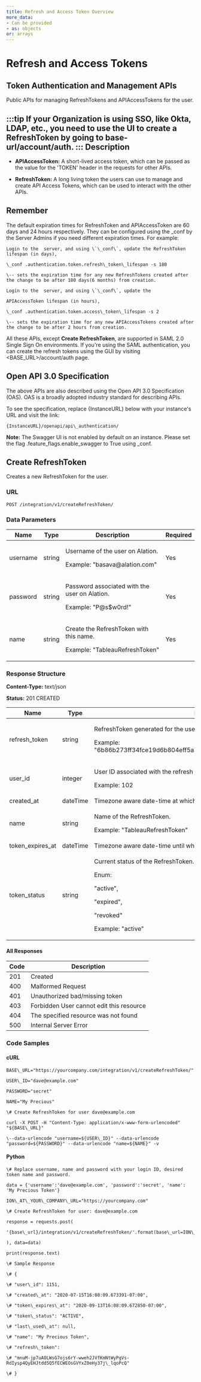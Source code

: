 ```yaml
---
title: Refresh and Access Token Overview
more_data:
- Can be provided
- as: objects
or: arrays
---
```



# Refresh and Access Tokens

Token Authentication and Management APIs
----------------------------------------

Public APIs for managing RefreshTokens and APIAccessTokens for the user.

:::tip
If your Organization is using SSO, like Okta, LDAP, etc., you need to use the UI to create a RefreshToken by going to base-url/account/auth.
:::
Description
-----------

*   **APIAccessToken:** A short-lived access token, which can be passed as the value for the 'TOKEN' header in the requests for other APIs.

*   **RefreshToken:** A long living token the users can use to manage and create API Access Tokens, which can be used to interact with the other APIs.


Remember
--------

The default expiration times for RefreshToken and APIAccessToken are 60 days and 24 hours respectively. They can be configured using the \_conf by the Server Admins if you need different expiration times. For example:


```
Login to the  server, and using \`\_conf\`, update the RefreshToken lifespan (in days),

\_conf .authentication.token.refresh\_token\_lifespan -s 180

\-- sets the expiration time for any new RefreshTokens created after the change to be after 180 days(6 months) from creation.

Login to the  server, and using \`\_conf\`, update the

APIAccessToken lifespan (in hours),

\_conf .authentication.token.access\_token\_lifespan -s 2

\-- sets the expiration time for any new APIAccessTokens created after the change to be after 2 hours from creation.
```


All these APIs, except **Create RefreshToken**, are supported in SAML 2.0 Single Sign On environments. If you're using the SAML authentication, you can create the refresh tokens using the  GUI by visiting <BASE\_URL>/account/auth page.

Open API 3.0 Specification
--------------------------

The above APIs are also described using the Open API 3.0 Specification (OAS). OAS is a broadly adopted industry standard for describing APIs.

To see the specification, replace {InstanceURL} below with your  instance's URL and visit the link:

```
{InstanceURL}/openapi/api\_authentication/
```

**Note:** The Swagger UI is not enabled by default on an  instance. Please set the flag .feature\_flags.enable\_swagger to True using \_conf.

Create RefreshToken
-------------------

Creates a new RefreshToken for the user.

### URL

```
POST /integration/v1/createRefreshToken/
```

### Data Parameters

<div>
<table>
<thead>
<tr class="TableStyle-UKGTableStylesheet01-Head-Header1">
<th class="TableStyle-UKGTableStylesheet01-HeadE-Column1-Header1">Name</th>
<th class="TableStyle-UKGTableStylesheet01-HeadE-Column1-Header1">Type</th>
<th class="TableStyle-UKGTableStylesheet01-HeadE-Column1-Header1">Description</th>
<th class="TableStyle-UKGTableStylesheet01-HeadD-Column1-Header1">Required</th>
</tr>
</thead>
<tbody>
<tr class="TableStyle-UKGTableStylesheet01-Body-Body1">
<td class="TableStyle-UKGTableStylesheet01-BodyE-Column1-Body1">username</td>
<td class="TableStyle-UKGTableStylesheet01-BodyE-Column1-Body1">string</td>
<td class="TableStyle-UKGTableStylesheet01-BodyE-Column1-Body1">
<p>Username of the user on Alation.</p>
<p>Example: "basava@alation.com" 
</p>
</td>
<td class="TableStyle-UKGTableStylesheet01-BodyD-Column1-Body1">Yes</td>
</tr>
<tr class="TableStyle-UKGTableStylesheet01-Body-Body2">
<td class="TableStyle-UKGTableStylesheet01-BodyE-Column1-Body2">password</td>
<td class="TableStyle-UKGTableStylesheet01-BodyE-Column1-Body2">string</td>
<td class="TableStyle-UKGTableStylesheet01-BodyE-Column1-Body2">
<p>Password associated with the user on Alation. </p>
<p>Example: "P@s$w0rd!"</p>
</td>
<td class="TableStyle-UKGTableStylesheet01-BodyD-Column1-Body2">Yes</td>
</tr>
<tr class="TableStyle-UKGTableStylesheet01-Body-Body1">
<td class="TableStyle-UKGTableStylesheet01-BodyB-Column1-Body1">name</td>
<td class="TableStyle-UKGTableStylesheet01-BodyB-Column1-Body1">string</td>
<td class="TableStyle-UKGTableStylesheet01-BodyB-Column1-Body1">
<p>Create the RefreshToken with this name.</p>
<p>Example: "TableauRefreshToken" 
</p>
</td>
<td class="TableStyle-UKGTableStylesheet01-BodyA-Column1-Body1">Yes</td>
</tr>
</tbody>
</table>

</div>

### Response Structure

**Content-Type:** text/json

**Status:** 201 CREATED

<div>
<table>
<thead>
<tr class="TableStyle-UKGTableStylesheet01-Head-Header1">
<th class="TableStyle-UKGTableStylesheet01-HeadE-Column1-Header1">Name</th>
<th class="TableStyle-UKGTableStylesheet01-HeadE-Column1-Header1">Type</th>
<th class="TableStyle-UKGTableStylesheet01-HeadD-Column1-Header1">Description</th>
</tr>
</thead>
<tbody>
<tr class="TableStyle-UKGTableStylesheet01-Body-Body1">
<td class="TableStyle-UKGTableStylesheet01-BodyE-Column1-Body1">refresh_token</td>
<td class="TableStyle-UKGTableStylesheet01-BodyE-Column1-Body1">string</td>
<td class="TableStyle-UKGTableStylesheet01-BodyD-Column1-Body1">
<p>RefreshToken generated for the user in Alation.</p>
<p>Example:	"6b86b273ff34fce19d6b804eff5a3f5747ada4eaa22f1d49c01e52ddb7875b4b"
</p>
</td>
</tr>
<tr class="TableStyle-UKGTableStylesheet01-Body-Body2">
<td class="TableStyle-UKGTableStylesheet01-BodyE-Column1-Body2">user_id</td>
<td class="TableStyle-UKGTableStylesheet01-BodyE-Column1-Body2">integer</td>
<td class="TableStyle-UKGTableStylesheet01-BodyD-Column1-Body2">
<p>User ID associated with the refresh token who generated this token on Alation. </p>
<p>Example:	102
</p>
</td>
</tr>
<tr class="TableStyle-UKGTableStylesheet01-Body-Body1">
<td class="TableStyle-UKGTableStylesheet01-BodyE-Column1-Body1">created_at</td>
<td class="TableStyle-UKGTableStylesheet01-BodyE-Column1-Body1">dateTime</td>
<td class="TableStyle-UKGTableStylesheet01-BodyD-Column1-Body1">Timezone aware date-time at which the refresh token is created at.</td>
</tr>
<tr class="TableStyle-UKGTableStylesheet01-Body-Body2">
<td class="TableStyle-UKGTableStylesheet01-BodyE-Column1-Body2">name</td>
<td class="TableStyle-UKGTableStylesheet01-BodyE-Column1-Body2">string</td>
<td class="TableStyle-UKGTableStylesheet01-BodyD-Column1-Body2">
<p>Name of the RefreshToken. </p>
<p>Example:	"TableauRefreshToken"
</p>
</td>
</tr>
<tr class="TableStyle-UKGTableStylesheet01-Body-Body1">
<td class="TableStyle-UKGTableStylesheet01-BodyE-Column1-Body1">token_expires_at</td>
<td class="TableStyle-UKGTableStylesheet01-BodyE-Column1-Body1">dateTime</td>
<td class="TableStyle-UKGTableStylesheet01-BodyD-Column1-Body1">Timezone aware date-time until which the RefreshToken is valid for.</td>
</tr>
<tr class="TableStyle-UKGTableStylesheet01-Body-Body2">
<td class="TableStyle-UKGTableStylesheet01-BodyB-Column1-Body2">token_status</td>
<td class="TableStyle-UKGTableStylesheet01-BodyB-Column1-Body2">string</td>
<td class="TableStyle-UKGTableStylesheet01-BodyA-Column1-Body2">
<p>Current status of the RefreshToken.</p>
<p>Enum:</p>
<p>"active",</p>
<p>"expired",</p>
<p>"revoked"</p>
<p>Example:	"active"
</p>
</td>
</tr>
</tbody>
</table>
</div>



#### All Responses
<div>
<table>
<thead>
<tr class="TableStyle-UKGTableStylesheet01-Head-Header1">
<th class="TableStyle-UKGTableStylesheet01-HeadE-Column1-Header1">Code</th>
<th class="TableStyle-UKGTableStylesheet01-HeadD-Column1-Header1">Description</th>
</tr>
</thead>
<tbody>
<tr class="TableStyle-UKGTableStylesheet01-Body-Body1">
<td class="TableStyle-UKGTableStylesheet01-BodyE-Column1-Body1">201</td>
<td class="TableStyle-UKGTableStylesheet01-BodyD-Column1-Body1">Created</td>
</tr>
<tr class="TableStyle-UKGTableStylesheet01-Body-Body2">
<td class="TableStyle-UKGTableStylesheet01-BodyE-Column1-Body2">400</td>
<td class="TableStyle-UKGTableStylesheet01-BodyD-Column1-Body2">Malformed Request</td>
</tr>
<tr class="TableStyle-UKGTableStylesheet01-Body-Body1">
<td class="TableStyle-UKGTableStylesheet01-BodyE-Column1-Body1">401</td>
<td class="TableStyle-UKGTableStylesheet01-BodyD-Column1-Body1">Unauthorized bad/missing token</td>
</tr>
<tr class="TableStyle-UKGTableStylesheet01-Body-Body2">
<td class="TableStyle-UKGTableStylesheet01-BodyE-Column1-Body2">403</td>
<td class="TableStyle-UKGTableStylesheet01-BodyD-Column1-Body2">Forbidden User cannot edit this resource</td>
</tr>
<tr class="TableStyle-UKGTableStylesheet01-Body-Body1">
<td class="TableStyle-UKGTableStylesheet01-BodyE-Column1-Body1">404</td>
<td class="TableStyle-UKGTableStylesheet01-BodyD-Column1-Body1">The specified resource was not found</td>
</tr>
<tr class="TableStyle-UKGTableStylesheet01-Body-Body2">
<td class="TableStyle-UKGTableStylesheet01-BodyB-Column1-Body2">500</td>
<td class="TableStyle-UKGTableStylesheet01-BodyA-Column1-Body2">Internal Server Error</td>
</tr>
</tbody>
</table>
</div>

### Code Samples

#### cURL

```
BASE\_URL="https://yourcompany.com/integration/v1/createRefreshToken/"

USER\_ID="dave@example.com"

PASSWORD="secret"

NAME="My Precious"

\# Create RefreshToken for user dave@example.com

curl -X POST -H "Content-Type: application/x-www-form-urlencoded" "${BASE\_URL}"

\--data-urlencode "username=${USER\_ID}" --data-urlencode "password=${PASSWORD}" --data-urlencode "name=${NAME}" -v
```

#### Python

```
\# Replace username, name and password with your login ID, desired token name and password.

data = {'username':'dave@example.com', 'password':'secret', 'name': 'My Precious Token'}

ION\_AT\_YOUR\_COMPANY\_URL="https://yourcompany.com"

\# Create RefreshToken for user: dave@example.com

response = requests.post(

'{base\_url}/integration/v1/createRefreshToken/'.format(base\_url=ION\_AT\_YOUR\_COMPANY\_URL

), data=data)

print(response.text)

\# Sample Response

\# {

\# "user\_id": 1151,

\# "created\_at": "2020-07-15T16:08:09.673391-07:00",

\# "token\_expires\_at": "2020-09-13T16:08:09.672850-07:00",

\# "token\_status": "ACTIVE",

\# "last\_used\_at": null,

\# "name": "My Precious Token",

\# "refresh\_token":

\# "mnuM-jp7uAOLWsG7ojs6rY-wweh2JVfKmNtWyPgVs-RdIysp4QyEHJtdd5Q5fECWEOsGVYxZ0eHy37j\_lqoPcQ"

\# }
```

